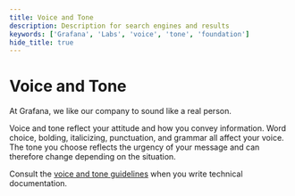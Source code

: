 ```yaml
---
title: Voice and Tone
description: Description for search engines and results
keywords: ['Grafana', 'Labs', 'voice', 'tone', 'foundation']
hide_title: true
---
```



# Voice and Tone <Badge text='ready' color='green'></Badge>

At Grafana, we like our company to sound like a real person.

Voice and tone reflect your attitude and how you convey information. Word choice, bolding, italicizing, punctuation, and grammar all affect your voice. The tone you choose reflects the urgency of your message and can therefore change depending on the situation.

Consult the [voice and tone guidelines](https://grafana.com/docs/writers-toolkit/write/style-guide/voice-tone-guidelines/) when you write technical documentation.
